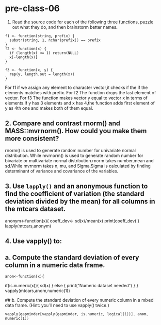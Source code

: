 # pre-class-06

1. Read the source code for each of the following three functions, puzzle out what they do, and then brainstorm better names.

```
f1 <- function(string, prefix) {
  substr(string, 1, nchar(prefix)) == prefix
}
f2 <- function(x) {
  if (length(x) <= 1) return(NULL)
  x[-length(x)]
}

f3 <- function(x, y) {
  rep(y, length.out = length(x))
}
```
For f1 if we assign any element to character vector,it checks if the if the elements matches with prefix.
For f2 The function drops the last element of vector.
For f3 The function makes vector y equal to vector x in terms of elements.If y has 3 elements and x has 4,the function adds first element of y as 4th one and makes both of them equal.



## 2. Compare and contrast rnorm() and MASS::mvrnorm(). How could you make them more consistent?

rnorm() is used to generate random number for univariate normal distribution. While mvrnorm() is used to generate random number for bivariate or multivariate normal distribution.rnorm takes number,mean and sd.While mvrnorm takes n, mu, and Sigma.Sigma is calculated by finding determinant of variance and covariance of the variables.


## 3. Use `lapply()` and an anonymous function to find the coefficient of variation (the standard deviation divided by the mean) for all columns in the mtcars dataset. 

anonym<-function(x){
  coeff_dev<- sd(x)/mean(x)
  print(coeff_dev)
}
lapply(mtcars,anonym)



## 4. Use vapply() to:
## a. Compute the standard deviation of every column in a numeric data frame.
    anom<-function(x){
  if(is.numeric(x)){
    sd(x)
  } else {
      print("Numeric dataset needed")
    }
}
vapply(mtcars,anom,numeric(1))
     
  ## b. Compute the standard deviation of every numeric column in a mixed data frame. (Hint: you’ll need to use vapply() twice.)
    
    vapply(gapminder[vapply(gapminder, is.numeric, logical(1))], anom, numeric(1))
    
    
    
    
